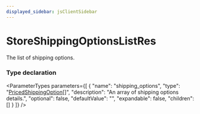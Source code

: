 ```yaml
---
displayed_sidebar: jsClientSidebar
---
```



# StoreShippingOptionsListRes

The list of shipping options.

### Type declaration

<ParameterTypes parameters={[
  {
    "name": "shipping_options",
    "type": "[PricedShippingOption](internal.PricedShippingOption.mdx)[]",
    "description": "An array of shipping options details.",
    "optional": false,
    "defaultValue": "",
    "expandable": false,
    "children": []
  }
]} />
